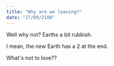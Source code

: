 ```yaml
---
title: "Why are we leaving?"
date: "27/09/2100"
---
```


Well why not? Earths a bit rubbish.

I mean, the new Earth has a 2 at the end.

What's not to love??